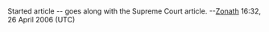 <article id="4905263" title=Talk:Chief Justice of the Republic of Korea>
	<talkpage id="4905263" title="Talk:Chief Justice of the Republic of Korea">
{{WikiProject Korea|class=Start|importance=High}}

Started article -- goes along with the Supreme Court article. --[[User:Zonath|Zonath]] 16:32, 26 April 2006 (UTC)
	</talkpage>
</article>